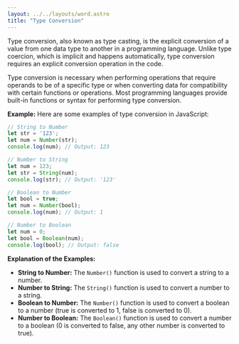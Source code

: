 ```yaml
---
layout: ../../layouts/word.astro
title: "Type Conversion"
---
```

Type conversion, also known as type casting, is the explicit conversion of a value from one data type to another in a programming language. Unlike type coercion, which is implicit and happens automatically, type conversion requires an explicit conversion operation in the code.

Type conversion is necessary when performing operations that require operands to be of a specific type or when converting data for compatibility with certain functions or operations. Most programming languages provide built-in functions or syntax for performing type conversion.

**Example:**
Here are some examples of type conversion in JavaScript:

```javascript
// String to Number
let str = '123';
let num = Number(str);
console.log(num); // Output: 123

// Number to String
let num = 123;
let str = String(num);
console.log(str); // Output: '123'

// Boolean to Number
let bool = true;
let num = Number(bool);
console.log(num); // Output: 1

// Number to Boolean
let num = 0;
let bool = Boolean(num);
console.log(bool); // Output: false
```

**Explanation of the Examples:**
- **String to Number:** The `Number()` function is used to convert a string to a number.
- **Number to String:** The `String()` function is used to convert a number to a string.
- **Boolean to Number:** The `Number()` function is used to convert a boolean to a number (true is converted to 1, false is converted to 0).
- **Number to Boolean:** The `Boolean()` function is used to convert a number to a boolean (0 is converted to false, any other number is converted to true).